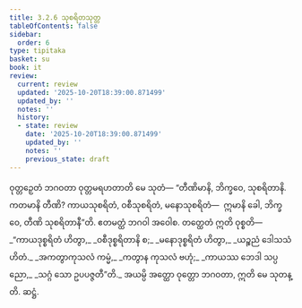 ```yaml
---
title: 3.2.6 သုစရိတသုတ္တ
tableOfContents: false
sidebar:
  order: 6
type: tipitaka
basket: su
book: it
review:
  current: review
  updated: '2025-10-20T18:39:00.871499'
  updated_by: ''
  notes: ''
  history:
  - state: review
    date: '2025-10-20T18:39:00.871499'
    updated_by: ''
    notes: ''
    previous_state: draft
---
```



<DynamicBreadcrumb />


<ReviewStatus review={frontmatter.review} showDetails={true} />

<HypothesisAnnotation frontmatter={frontmatter} />

<Division number="65" book="it" e="ch" v="18" p="233">

<Paragraph number="419" book="it">
ဝုတ္တဉှေတံ ဘဂဝတာ ဝုတ္တမရဟတာတိ မေ သုတံ—
</Paragraph>

<Paragraph number="420" book="it">
“တီဏိမာနိ, ဘိက္ခဝေ, သုစရိတာနိ. ကတမာနိ တီဏိ? ကာယသုစရိတံ, ဝစီသုစရိတံ, မနောသုစရိတံ—  ဣမာနိ ခေါ, ဘိက္ခဝေ, တီဏိ သုစရိတာနီ”တိ. ဧတမတ္ထံ ဘဂဝါ အဝေါစ. တတ္ထေတံ ဣတိ ဝုစ္စတိ—
</Paragraph>

<Paragraph number="421" type="verses" book="it">
_“ကာယဒုစ္စရိတံ ဟိတွာ,_  
_ဝစီဒုစ္စရိတာနိ စ;_  
_မနောဒုစ္စရိတံ ဟိတွာ,_  
_ယဉ္စညံ ဒေါသသံဟိတံ._  

</Paragraph>

<Paragraph number="422" type="verses" book="it">
_အကတွာကုသလံ ကမ္မံ,_  
_ကတွာန ကုသလံ ဗဟုံ;_  
_ကာယဿ ဘေဒါ သပ္ပညော,_  
_သဂ္ဂံ သော ဥပပဇ္ဇတီ”တိ._  

</Paragraph>

<Paragraph number="423" book="it">
အယမ္ပိ အတ္ထော ဝုတ္တော ဘဂဝတာ, ဣတိ မေ သုတန္တိ.

</Paragraph>
</Division>

<Paragraph number="424" type="center" book="it">
ဆဋ္ဌံ.
</Paragraph>